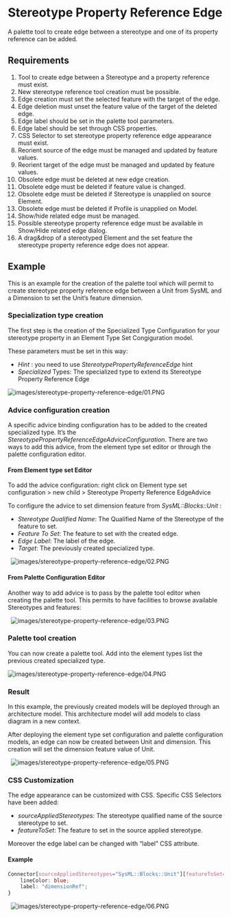 =Stereotype Property Reference Edge=
A palette tool to create edge between a stereotype and one of its property reference can be added.

==Requirements==
#Tool to create edge between a Stereotype and a property reference must exist.
#New stereotype reference tool creation must be possible.
#Edge creation must set the selected feature with the target of the edge.
#Edge deletion must unset the feature value of the target of the deleted edge.
#Edge label should be set in the palette tool parameters.
#Edge label should be set through CSS properties.
#CSS Selector to set stereotype property reference edge appearance must exist.
#Reorient source of the edge must be managed and updated by feature values.
#Reorient target of the edge must be managed and updated by feature values.
#Obsolete edge must be deleted at new edge creation.
#Obsolete edge must be deleted if feature value is changed.
#Obsolete edge must be deleted if Stereotype is unapplied on source Element.
#Obsolete edge must be deleted if Profile is unapplied on Model.
#Show/hide related edge must be managed.
#Possible stereotype property reference edge must be available in Show/Hide related edge dialog.
#A drag&drop of a stereotyped Element and the set feature the stereotype property reference edge does not appear.
 
==Example==
This is an example for the creation of the palette tool which will permit to create stereotype property reference edge between a Unit from SysML and a Dimension to set the Unit’s feature dimension.

===Specialization type creation===
The first step is the creation of the Specialized Type Configuration for your stereotype property in an Element Type Set Congiguration model.
 
These parameters must be set in this way:
*''Hint'' : you need to use ''StereotypePropertyReferenceEdge'' hint
*''Specialized''  Types: The specialized type to extend its Stereotype Property Reference Edge

 [[Image:images/stereotype-property-reference-edge/01.PNG]]

===Advice configuration creation===
A specific advice binding configuration has to be added to the created specialized type. It’s the ''StereotypePropertyReferenceEdgeAdviceConfiguration''. There are two ways to add this advice, from the element type set editor or through the palette configuration editor.

====From Element type set Editor====
To add the advice configuration: right click on Element type set configuration > new child > Stereotype Property Reference EdgeAdvice
 
To configure the advice to set dimension feature from ''SysML::Blocks::Unit'' :
 
*''Stereotype Qualified Name'': The Qualified Name of the Stereotype of the feature to set.
*''Feature To Set'': The feature to set with the created edge.
*''Edge Label'': The label of the edge.
*''Target'': The previously created specialized type.
  [[Image:images/stereotype-property-reference-edge/02.PNG]]

====From Palette Configuration Editor====
Another way to add advice is to pass by the palette tool editor when creating the palette tool. This permits to have facilities to browse available Stereotypes and features:
  [[Image:images/stereotype-property-reference-edge/03.PNG]]

===Palette tool creation===
You can now create a palette tool. Add into the element types list the previous created specialized type.
 [[Image:images/stereotype-property-reference-edge/04.PNG]]
 
===Result===
In this example, the previously created models will be deployed through an architecture model. This architecture model will add models to class diagram in a new context.
 
After deploying the element type set configuration and palette configuration models, an edge can now be created between Unit and dimension. This creation will set the dimension feature value of Unit.
  [[Image:images/stereotype-property-reference-edge/05.PNG]]

===CSS Customization===
The edge appearance can be customized with CSS. Specific CSS Selectors have been added:
 
*''sourceAppliedStereotypes'': The stereotype qualified name of the source stereotype to set.
*''featureToSet'': The feature to set in the source applied stereotype.
 
Moreover the edge label can be changed with “label” CSS attribute.

====Example====
<source lang="css">
Connector[sourceAppliedStereotypes="SysML::Blocks::Unit"][featureToSet="dimension"]{
	lineColor: blue;
	label: "dimensionRef";
}
</source>
  [[Image:images/stereotype-property-reference-edge/06.PNG]]